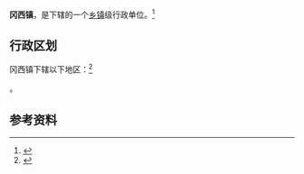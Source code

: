 {{中国乡级行政区|32/09/25/111/000}}

'''冈西镇'''，是{{PRC admin/fullname|32/09/25/111/000|3}}下辖的一个[[乡镇|乡镇]]级行政单位。<ref>{{PRC admin/ref sgc|{{PRC admin/parent|32/09/25/111/000}}}}</ref>

== 行政区划 ==

冈西镇下辖以下地区：<ref>{{PRC admin/ref sgc|32/09/25/111/000}}</ref>

{{PRC admin/children|32/09/25/111/000}}。

== 参考资料 ==

{{reflist}}

{{行政区划小作品}}
{{PRC admin/navcat|32/09/25/111/000}}